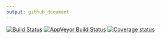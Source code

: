 ```yaml
---
output: github_document
---
```


<!-- README.md is generated from README.Rmd. Please edit that file -->


[![Build Status](https://travis-ci.org/levisc8/popler.svg?branch=master)](https://travis-ci.org/levisc8/popler)
[![AppVeyor Build Status](https://ci.appveyor.com/api/projects/status/github/levisc8/popler?branch=master&svg=true)](https://ci.appveyor.com/project/levisc8/popler)
[![Coverage status](https://codecov.io/gh/levisc8/popler/branch/master/graph/badge.svg)](https://codecov.io/github/levisc8/popler?branch=master)
